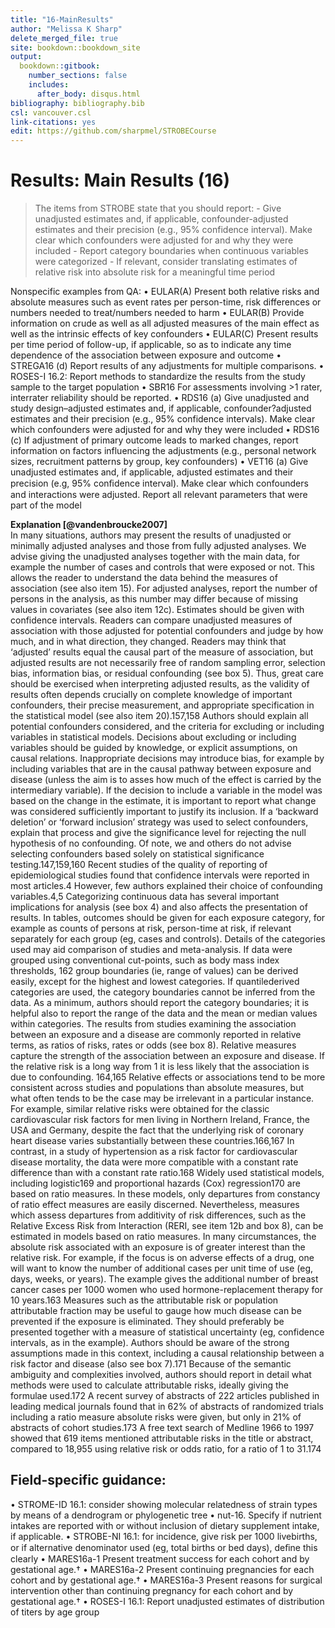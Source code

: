 ---
title: "16-MainResults"
author: "Melissa K Sharp"
delete_merged_file: true
site: bookdown::bookdown_site
output:
  bookdown::gitbook:
    number_sections: false 
    includes: 
      after_body: disqus.html
bibliography: bibliography.bib
csl: vancouver.csl
link-citations: yes
edit: https://github.com/sharpmel/STROBECourse
---

# Results: Main Results (16) 
> The items from STROBE state that you should report: 
-	Give unadjusted estimates and, if applicable, confounder-adjusted estimates and their precision (e.g., 95% confidence interval). Make clear which confounders were adjusted for and why they were included
-	Report category boundaries when continuous variables were categorized
-	If relevant, consider translating estimates of relative risk into absolute risk for a meaningful time period




Nonspecific examples from QA:
•	EULAR(A) Present both relative risks and absolute measures such as event rates per person-time, risk differences or numbers needed to treat/numbers needed to harm
•	EULAR(B) Provide information on crude as well as all adjusted measures of the main effect as well as the intrinsic effects of key confounders
•	EULAR(C) Present results per time period of follow-up, if applicable, so as to indicate any time dependence of the association between exposure and outcome
•	STREGA16 (d) Report results of any adjustments for multiple comparisons.
•	ROSES-I 16.2: Report methods to standardize the results from the study sample to the target population
•	SBR16 For assessments involving >1 rater, interrater reliability should be reported.
•	RDS16 (a) Give unadjusted and study design–adjusted estimates and, if applicable, confounder?adjusted estimates and their precision (e.g., 95% confidence intervals). Make clear which confounders were adjusted for and why they were included
•	RDS16 (c) If adjustment of primary outcome leads to marked changes, report information on factors influencing the adjustments (e.g., personal network sizes, recruitment patterns by group, key confounders)
•	VET16 (a) Give unadjusted estimates and, if applicable, adjusted estimates and their precision (e.g, 95% conﬁdence interval). Make clear which confounders and interactions were adjusted. Report all relevant parameters that were part of the model

**Explanation [@vandenbroucke2007]**</br>
In many situations, authors may present the results of
unadjusted or minimally adjusted analyses and those from fully
adjusted analyses. We advise giving the unadjusted analyses
together with the main data, for example the number of cases
and controls that were exposed or not. This allows the reader to
understand the data behind the measures of association (see also
item 15). For adjusted analyses, report the number of persons in
the analysis, as this number may differ because of missing
values in covariates (see also item 12c). Estimates should be
given with confidence intervals.
Readers can compare unadjusted measures of association
with those adjusted for potential confounders and
judge by how much, and in what direction, they changed.
Readers may think that ‘adjusted’ results equal the causal
part of the measure of association, but adjusted results are
not necessarily free of random sampling error, selection
bias, information bias, or residual confounding (see box 5).
Thus, great care should be exercised when interpreting
adjusted results, as the validity of results often depends
crucially on complete knowledge of important confounders,
their precise measurement, and appropriate specification
in the statistical model (see also item 20).157,158
Authors should explain all potential confounders considered,
and the criteria for excluding or including variables in
statistical models. Decisions about excluding or including variables
should be guided by knowledge, or explicit assumptions,
on causal relations. Inappropriate decisions may introduce bias,
for example by including variables that are in the causal pathway
between exposure and disease (unless the aim is to asses how
much of the effect is carried by the intermediary variable). If the decision to include a variable in the model was based on the
change in the estimate, it is important to report what change was
considered sufficiently important to justify its inclusion. If a
‘backward deletion’ or ‘forward inclusion’ strategy was used to
select confounders, explain that process and give the significance
level for rejecting the null hypothesis of no confounding.
Of note, we and others do not advise selecting confounders
based solely on statistical significance testing.147,159,160
Recent studies of the quality of reporting of epidemiological
studies found that confidence intervals were
reported in most articles.4 However, few authors explained
their choice of confounding variables.4,5
Categorizing continuous data has several important implications
for analysis (see box 4) and also affects the presentation
of results. In tables, outcomes should be given for each
exposure category, for example as counts of persons at risk,
person-time at risk, if relevant separately for each group (eg,
cases and controls). Details of the categories used may aid
comparison of studies and meta-analysis. If data were grouped
using conventional cut-points, such as body mass index thresholds,
162 group boundaries (ie, range of values) can be derived
easily, except for the highest and lowest categories. If quantilederived
categories are used, the category boundaries cannot be
inferred from the data. As a minimum, authors should report the
category boundaries; it is helpful also to report the range of the
data and the mean or median values within categories.
The results from studies examining the association between
an exposure and a disease are commonly reported in
relative terms, as ratios of risks, rates or odds (see box 8).
Relative measures capture the strength of the association between
an exposure and disease. If the relative risk is a long way
from 1 it is less likely that the association is due to confounding.
164,165 Relative effects or associations tend to be more
consistent across studies and populations than absolute measures,
but what often tends to be the case may be irrelevant in a
particular instance. For example, similar relative risks were
obtained for the classic cardiovascular risk factors for men living
in Northern Ireland, France, the USA and Germany, despite the
fact that the underlying risk of coronary heart disease varies
substantially between these countries.166,167 In contrast, in a
study of hypertension as a risk factor for cardiovascular disease
mortality, the data were more compatible with a constant rate
difference than with a constant rate ratio.168
Widely used statistical models, including logistic169
and proportional hazards (Cox) regression170 are based on
ratio measures. In these models, only departures from constancy
of ratio effect measures are easily discerned. Nevertheless,
measures which assess departures from additivity of
risk differences, such as the Relative Excess Risk from
Interaction (RERI, see item 12b and box 8), can be estimated
in models based on ratio measures.
In many circumstances, the absolute risk associated with
an exposure is of greater interest than the relative risk. For
example, if the focus is on adverse effects of a drug, one will
want to know the number of additional cases per unit time of use
(eg, days, weeks, or years). The example gives the additional
number of breast cancer cases per 1000 women who used
hormone-replacement therapy for 10 years.163 Measures such as
the attributable risk or population attributable fraction may be
useful to gauge how much disease can be prevented if the
exposure is eliminated. They should preferably be presented
together with a measure of statistical uncertainty (eg, confidence
intervals, as in the example). Authors should be aware of the
strong assumptions made in this context, including a causal
relationship between a risk factor and disease (also see box 7).171
Because of the semantic ambiguity and complexities involved,
authors should report in detail what methods were used to
calculate attributable risks, ideally giving the formulae used.172
A recent survey of abstracts of 222 articles published
in leading medical journals found that in 62% of abstracts
of randomized trials including a ratio measure absolute
risks were given, but only in 21% of abstracts of cohort
studies.173 A free text search of Medline 1966 to 1997
showed that 619 items mentioned attributable risks in the
title or abstract, compared to 18,955 using relative risk or
odds ratio, for a ratio of 1 to 31.174

<h2> Field-specific guidance:</h2>
•	STROME-ID 16.1: consider showing molecular relatedness of strain types by means of a dendrogram or phylogenetic tree
•	nut-16. Specify if nutrient intakes are reported with or without inclusion of dietary supplement intake, if applicable.
•	STROBE-NI 16.1: for incidence, give risk per 1000 livebirths, or if alternative denominator used (eg, total births or bed days), deﬁne this clearly
•	MARES16a-1 Present treatment success for each cohort and by gestational age.†
•	MARES16a-2 Present continuing pregnancies for each cohort and by gestational age.†
•	MARES16a-3 Present reasons for surgical intervention other than continuing pregnancy for each cohort and by gestational age.†
•	ROSES-I 16.1: Report unadjusted estimates of distribution of titers by age group
